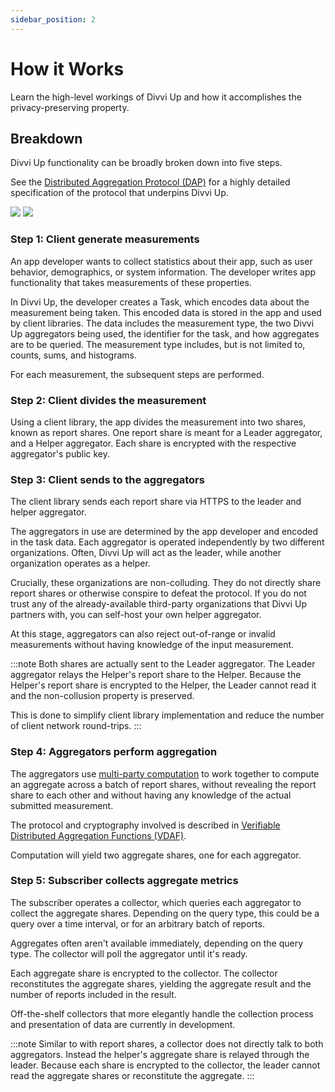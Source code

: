 ```yaml
---
sidebar_position: 2
---
```


# How it Works

Learn the high-level workings of Divvi Up and how it accomplishes the
privacy-preserving property.

## Breakdown

Divvi Up functionality can be broadly broken down into five steps.

See the [Distributed Aggregation Protocol (DAP)][DAP] for a highly detailed
specification of the protocol that underpins Divvi Up.

<!-- TODO(inahga): Consider making this a more detailed `mermaid` diagram -->

![](../static/how-it-works.png#gh-dark-mode-only)
![](../static/how-it-works-light.jpg#gh-light-mode-only)

### Step 1: Client generate measurements

An app developer wants to collect statistics about their app, such as user
behavior, demographics, or system information. The developer writes app
functionality that takes measurements of these properties.

In Divvi Up, the developer creates a Task, which encodes data about the
measurement being taken. This encoded data is stored in the app and used by
client libraries. The data includes the measurement type, the two Divvi Up
aggregators being used, the identifier for the task, and how aggregates are to
be queried. The measurement type includes, but is not limited to, counts, sums,
and histograms.

For each measurement, the subsequent steps are performed.

### Step 2: Client divides the measurement

Using a client library, the app divides the measurement into two shares, known
as report shares. One report share is meant for a Leader aggregator, and a
Helper aggregator. Each share is encrypted with the respective aggregator's
public key.

### Step 3: Client sends to the aggregators

The client library sends each report share via HTTPS to the leader and helper
aggregator.

The aggregators in use are determined by the app developer and encoded in the
task data. Each aggregator is operated independently by two different
organizations. Often, Divvi Up will act as the leader, while another
organization operates as a helper.

<!-- TODO(#11): link BYOH guide here -->

Crucially, these organizations are non-colluding. They do not directly share
report shares or otherwise conspire to defeat the protocol. If you do not trust
any of the already-available third-party organizations that Divvi Up partners
with, you can self-host your own helper aggregator.

At this stage, aggregators can also reject out-of-range or invalid measurements
without having knowledge of the input measurement.

:::note 
Both shares are actually sent to the Leader aggregator. The Leader
aggregator relays the Helper's report share to the Helper. Because the Helper's
report share is encrypted to the Helper, the Leader cannot read it and the
non-collusion property is preserved.

This is done to simplify client library implementation and reduce the number of
client network round-trips.
:::

### Step 4: Aggregators perform aggregation

The aggregators use [multi-party computation][MPC] to work together to compute
an aggregate across a batch of report shares, without revealing the report share
to each other and without having any knowledge of the actual submitted
measurement.

The protocol and cryptography involved is described in [Verifiable Distributed
Aggregation Functions (VDAF)][VDAF].

Computation will yield two aggregate shares, one for each aggregator.

### Step 5: Subscriber collects aggregate metrics

The subscriber operates a collector, which queries each aggregator to collect
the aggregate shares. Depending on the query type, this could be a query over a
time interval, or for an arbitrary batch of reports.

Aggregates often aren't available immediately, depending on the query type. The
collector will poll the aggregator until it's ready.

Each aggregate share is encrypted to the collector. The collector reconstitutes
the aggregate shares, yielding the aggregate result and the number of reports
included in the result.

<!--
TODO(https://github.com/divviup/janus-ops/issues/1005): we should make mention of the adapters we
come up with here.
-->

Off-the-shelf collectors that more elegantly handle the collection process and
presentation of data are currently in development.

:::note 
Similar to with report shares, a collector does not directly talk to
both aggregators. Instead the helper's aggregate share is relayed through the
leader. Because each share is encrypted to the collector, the leader cannot read
the aggregate shares or reconstitute the aggregate.
:::

[DAP]: https://datatracker.ietf.org/doc/draft-irtf-cfrg-vdaf/
[MPC]: https://en.wikipedia.org/wiki/Secure_multi-party_computation
[VDAF]: https://datatracker.ietf.org/doc/draft-irtf-cfrg-vdaf/
